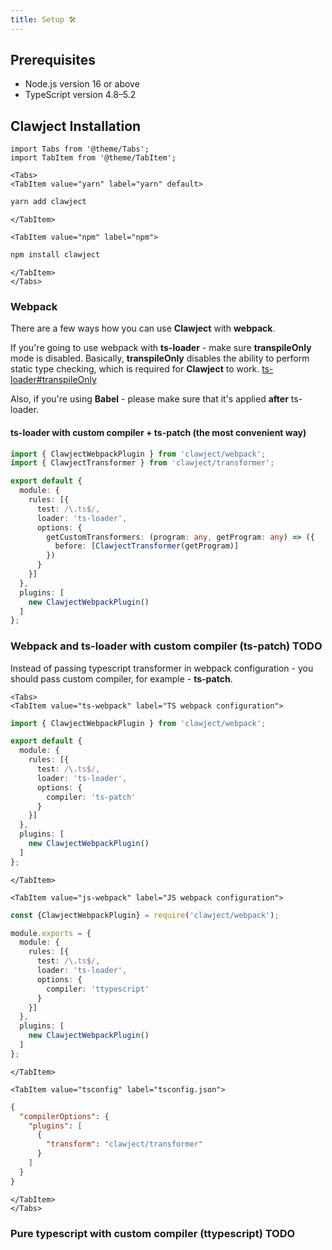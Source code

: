 ```yaml
---
title: Setup 🛠️
---
```


## Prerequisites
  - Node.js version 16 or above
  - TypeScript version 4.8–5.2

## Clawject Installation

```mdx-code-block
import Tabs from '@theme/Tabs';
import TabItem from '@theme/TabItem';
```

```mdx-code-block
<Tabs>
<TabItem value="yarn" label="yarn" default>
```

```bash
yarn add clawject
```

```mdx-code-block
</TabItem>

<TabItem value="npm" label="npm">
```

```bash
npm install clawject
```

```mdx-code-block
</TabItem>
</Tabs>
```

### Webpack

There are a few ways how you can use **Clawject** with **webpack**.

If you're going to use webpack with **ts-loader** - make sure **transpileOnly** mode is disabled.
Basically, **transpileOnly** disables the ability to perform static type checking,
which is required for **Clawject** to work.
[ts-loader#transpileOnly](https://github.com/TypeStrong/ts-loader#transpileonly)

Also, if you're using **Babel** - please make sure that it's applied **after** ts-loader.

#### ts-loader with custom compiler + ts-patch (the most convenient way)

```ts
import { ClawjectWebpackPlugin } from 'clawject/webpack';
import { ClawjectTransformer } from 'clawject/transformer';

export default {
  module: {
    rules: [{
      test: /\.ts$/,
      loader: 'ts-loader',
      options: {
        getCustomTransformers: (program: any, getProgram: any) => ({
          before: [ClawjectTransformer(getProgram)]
        })
      }
    }]
  },
  plugins: [
    new ClawjectWebpackPlugin()
  ]
};
```

### Webpack and ts-loader with custom compiler (ts-patch) TODO

Instead of passing typescript transformer in webpack configuration -
you should pass custom compiler, for example - **ts-patch**.

```mdx-code-block
<Tabs>
<TabItem value="ts-webpack" label="TS webpack configuration">
```

```ts
import { ClawjectWebpackPlugin } from 'clawject/webpack';

export default {
  module: {
    rules: [{
      test: /\.ts$/,
      loader: 'ts-loader',
      options: {
        compiler: 'ts-patch'
      }
    }]
  },
  plugins: [
    new ClawjectWebpackPlugin()
  ]
};
```

```mdx-code-block
</TabItem>

<TabItem value="js-webpack" label="JS webpack configuration">
```

```ts
const {ClawjectWebpackPlugin} = require('clawject/webpack');

module.exports = {
  module: {
    rules: [{
      test: /\.ts$/,
      loader: 'ts-loader',
      options: {
        compiler: 'ttypescript'
      }
    }]
  },
  plugins: [
    new ClawjectWebpackPlugin()
  ]
};
```

```mdx-code-block
</TabItem>

<TabItem value="tsconfig" label="tsconfig.json">
```

```json
{
  "compilerOptions": {
    "plugins": [
      {
        "transform": "clawject/transformer"
      }
    ]
  }
}
```

```mdx-code-block
</TabItem>
</Tabs>
```

### Pure typescript with custom compiler (ttypescript) TODO
